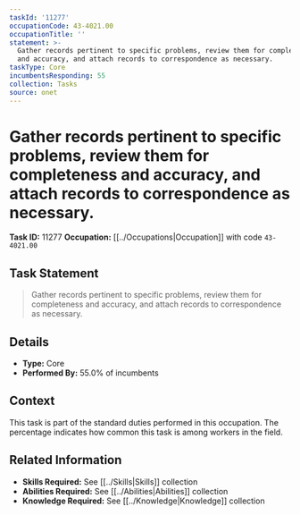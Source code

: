 ```yaml
---
taskId: '11277'
occupationCode: 43-4021.00
occupationTitle: ''
statement: >-
  Gather records pertinent to specific problems, review them for completeness
  and accuracy, and attach records to correspondence as necessary.
taskType: Core
incumbentsResponding: 55
collection: Tasks
source: onet
---
```

# Gather records pertinent to specific problems, review them for completeness and accuracy, and attach records to correspondence as necessary.

**Task ID:** 11277
**Occupation:** [[../Occupations|Occupation]] with code `43-4021.00`

## Task Statement

> Gather records pertinent to specific problems, review them for completeness and accuracy, and attach records to correspondence as necessary.

## Details

- **Type:** Core
- **Performed By:** 55.0% of incumbents

## Context

This task is part of the standard duties performed in this occupation. The percentage indicates how common this task is among workers in the field.

## Related Information

- **Skills Required:** See [[../Skills|Skills]] collection
- **Abilities Required:** See [[../Abilities|Abilities]] collection
- **Knowledge Required:** See [[../Knowledge|Knowledge]] collection
